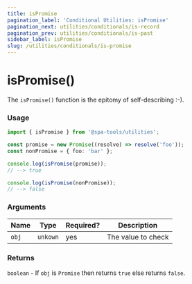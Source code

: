 ```yaml
---
title: isPromise
pagination_label: 'Conditional Utilities: isPromise'
pagination_next: utilities/conditionals/is-record
pagination_prev: utilities/conditionals/is-past
sidebar_label: isPromise
slug: /utilities/conditionals/is-promise
---
```



<PackageCaption packageName='@spa-tools/utilities' />

# isPromise()

The `isPromise()` function is the epitomy of self-describing :-).

### Usage

```ts
import { isPromise } from '@spa-tools/utilities';

const promise = new Promise((resolve) => resolve('foo'));
const nonPromise = { foo: 'bar' };

console.log(isPromise(promise));
// --> true

console.log(isPromise(nonPromise));
// --> false
```

### Arguments

| Name  | Type     | Required? | Description        |
| ----- | -------- | --------- | ------------------ |
| `obj` | `unkown` | yes       | The value to check |

### Returns

`boolean` - If `obj` is `Promise` then returns `true` else returns `false`.
